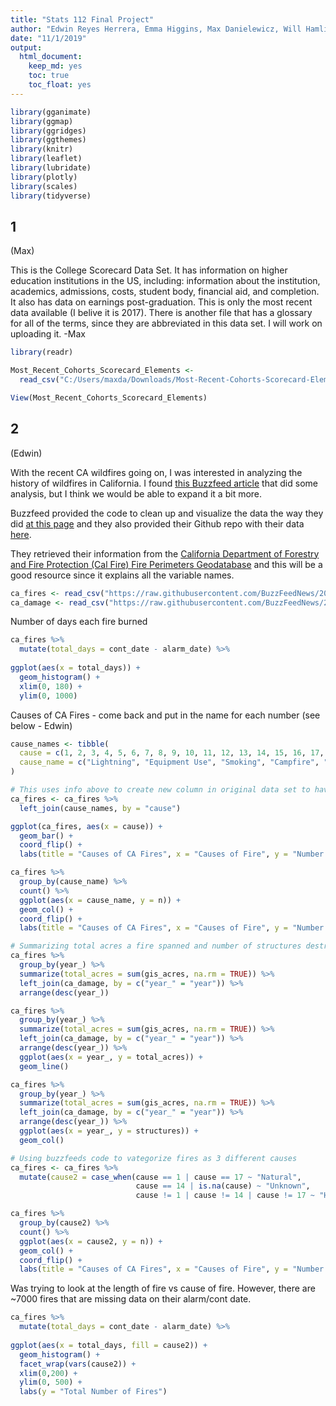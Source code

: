 ```yaml
---
title: "Stats 112 Final Project"
author: "Edwin Reyes Herrera, Emma Higgins, Max Danielewicz, Will Hamlin"
date: "11/1/2019"
output: 
  html_document:
    keep_md: yes
    toc: true
    toc_float: yes
---
```


```r
library(gganimate)
library(ggmap)
library(ggridges)
library(ggthemes)
library(knitr)
library(leaflet)
library(lubridate)
library(plotly)
library(scales)
library(tidyverse)
```


## 1
(Max)

This is the College Scorecard Data Set. It has information on higher education institutions in the US, including: information about the institution, academics, admissions, costs, student body, financial aid, and completion. It also has data on earnings post-graduation. This is only the most recent data available (I belive it is 2017). There is another file that has a glossary for all of the terms, since they are abbreviated in this data set. I will work on uploading it. -Max
```r
library(readr)

Most_Recent_Cohorts_Scorecard_Elements <- 
  read_csv("C:/Users/maxda/Downloads/Most-Recent-Cohorts-Scorecard-Elements.csv")

View(Most_Recent_Cohorts_Scorecard_Elements)
```


## 2
(Edwin)

With the recent CA wildfires going on, I was interested in analyzing the history of wildfires in California. I found [this Buzzfeed article](https://www.buzzfeednews.com/article/peteraldhous/california-wildfires-people-climate) that did some analysis, but I think we would be able to expand it a bit more.

Buzzfeed provided the code to clean up and visualize the data the way they did [at this page](https://buzzfeednews.github.io/2018-07-wildfire-trends/) and they also provided their Github repo with their data [here](https://github.com/BuzzFeedNews/2018-07-wildfire-trends).

They retrieved their information from the [California Department of Forestry and Fire Protection (Cal Fire) Fire Perimeters Geodatabase](https://frap.fire.ca.gov/frap-projects/fire-perimeters/) and this will be a good resource since it explains all the variable names.

```r
ca_fires <- read_csv("https://raw.githubusercontent.com/BuzzFeedNews/2018-07-wildfire-trends/master/data/calfire_frap.csv")
ca_damage <- read_csv("https://raw.githubusercontent.com/BuzzFeedNews/2018-07-wildfire-trends/master/data/calfire_damage.csv")
```

Number of days each fire burned
```r
ca_fires %>% 
  mutate(total_days = cont_date - alarm_date) %>% 
  
ggplot(aes(x = total_days)) +
  geom_histogram() +
  xlim(0, 180) +
  ylim(0, 1000) 
```

Causes of CA Fires - come back and put in the name for each number (see below - Edwin)

```r
cause_names <- tibble(
  cause = c(1, 2, 3, 4, 5, 6, 7, 8, 9, 10, 11, 12, 13, 14, 15, 16, 17, 18, 19),
  cause_name = c("Lightning", "Equipment Use", "Smoking", "Campfire", "Debris", "Railroad", "Arson", "Playing with Fire", "Miscellaneous", "Vehicle", "Power Line", "Firefighter Training", "Non-Firefighter Training", "Unknown/Unidentified", "Structure", "Aircraft", "Volcanic", "Escaped Prescribed Burn", "Illegal Alien Campfire")
)
```

```r
# This uses info above to create new column in original data set to have name for each cause
ca_fires <- ca_fires %>%
  left_join(cause_names, by = "cause")
```


```r
ggplot(ca_fires, aes(x = cause)) +
  geom_bar() +
  coord_flip() +
  labs(title = "Causes of CA Fires", x = "Causes of Fire", y = "Number of Fires")
```

```r
ca_fires %>%
  group_by(cause_name) %>%
  count() %>%
  ggplot(aes(x = cause_name, y = n)) +
  geom_col() +
  coord_flip() +
  labs(title = "Causes of CA Fires", x = "Causes of Fire", y = "Number of Fires")
```


```r
# Summarizing total acres a fire spanned and number of structures destroyed in year
ca_fires %>%
  group_by(year_) %>%
  summarize(total_acres = sum(gis_acres, na.rm = TRUE)) %>%
  left_join(ca_damage, by = c("year_" = "year")) %>%
  arrange(desc(year_))
```

```r
ca_fires %>%
  group_by(year_) %>%
  summarize(total_acres = sum(gis_acres, na.rm = TRUE)) %>%
  left_join(ca_damage, by = c("year_" = "year")) %>%
  arrange(desc(year_)) %>%
  ggplot(aes(x = year_, y = total_acres)) +
  geom_line()

ca_fires %>%
  group_by(year_) %>%
  summarize(total_acres = sum(gis_acres, na.rm = TRUE)) %>%
  left_join(ca_damage, by = c("year_" = "year")) %>%
  arrange(desc(year_)) %>%
  ggplot(aes(x = year_, y = structures)) +
  geom_col()
```

```r
# Using buzzfeeds code to vategorize fires as 3 different causes
ca_fires <- ca_fires %>%
  mutate(cause2 = case_when(cause == 1 | cause == 17 ~ "Natural",
                            cause == 14 | is.na(cause) ~ "Unknown",
                            cause != 1 | cause != 14 | cause != 17 ~ "Human"))
```

```r
ca_fires %>%
  group_by(cause2) %>%
  count() %>%
  ggplot(aes(x = cause2, y = n)) +
  geom_col() +
  coord_flip() +
  labs(title = "Causes of CA Fires", x = "Causes of Fire", y = "Number of Fires")
```
Was trying to look at the length of fire vs cause of fire. However, there are ~7000 fires that are missing data on their alarm/cont date. 
```r
ca_fires %>% 
  mutate(total_days = cont_date - alarm_date) %>% 
  
ggplot(aes(x = total_days, fill = cause2)) +
  geom_histogram() +
  facet_wrap(vars(cause2)) +
  xlim(0,200) +
  ylim(0, 500) +
  labs(y = "Total Number of Fires")
```

